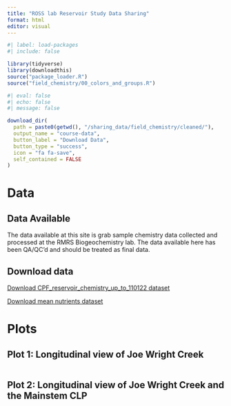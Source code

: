 ```yaml
---
title: "ROSS lab Reservoir Study Data Sharing"
format: html
editor: visual
---
```


```r
#| label: load-packages
#| include: false

library(tidyverse)
library(downloadthis)
source("package_loader.R")
source("field_chemistry/00_colors_and_groups.R")

```

```r
#| eval: false
#| echo: false
#| message: false

download_dir(
  path = paste0(getwd(), "/sharing_data/field_chemistry/cleaned/"),
  output_name = "course-data",
  button_label = "Download Data",
  button_type = "success",
  icon = "fa fa-save",
  self_contained = FALSE
)

```

# Data

## Data Available

The data available at this site is grab sample chemistry data collected and processed at the RMRS Biogeochemistry lab. The data available here has been QA/QC'd and should be treated as final data.

## Download data

::: {.callout-note appearance="minimal"}
<i class="bi bi-download"></i> [Download CPF_reservoir_chemistry_up_to_110122 dataset](sharing_data/field_chemistry/cleaned/CPF_reservoir_chemistry_up_to_110122.csv){download="CPF_reservoir_chemistry_up_to_110122.csv"}
:::

::: {.callout-note appearance="minimal"}
<i class="bi bi-download"></i> [Download mean nutrients dataset](sharing_data/field_chemistry/cleaned/mean_nutrients_2021_2022.csv){download="CPF_Res_mean_nutrient_data.csv"}
:::

# Plots

## Plot 1: Longitudinal view of Joe Wright Creek

```r

```

## Plot 2: Longitudinal view of Joe Wright Creek and the Mainstem CLP
